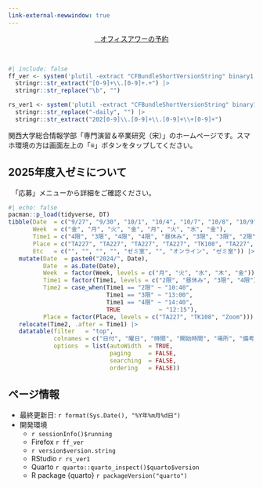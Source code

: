 ```yaml
---
link-external-newwindow: true
---
```


<center><a href="https://kobelaw.au1.qualtrics.com/jfe/form/SV_74jINYlO9pXu7ie" class="btn btn-info btn-lg" target="_blank" role="button"><i class="bi bi-calendar-check"></i>&nbsp;&nbsp;&nbsp;オフィスアワーの予約</a></center><br/>

```r
#| include: false
ff_ver <- system('plutil -extract "CFBundleShortVersionString" binary1 /Applications/Firefox.app/Contents/Info.plist -o -', intern = TRUE) |>
  stringr::str_extract("[0-9]+\\.[0-9]+.+") |>
  stringr::str_replace("\b", "")

rs_ver1 <- system('plutil -extract "CFBundleShortVersionString" binary1 /Applications/RStudio.app/Contents/Info.plist -o -', intern = TRUE) |>
  stringr::str_replace("-daily", "") |>
  stringr::str_extract("202[0-9]\\.[0-9]+\\.[0-9]+\\+[0-9]+")
```

関西大学総合情報学部「専門演習＆卒業研究（宋）」のホームページです。スマホ環境の方は画面左上の「$\equiv$」ボタンをタップしてください。

:::{.callout-important}
## 2025年度入ゼミについて

　「応募」メニューから詳細をご確認ください。
:::

```r
#| echo: false
pacman::p_load(tidyverse, DT)
tibble(Date  = c("9/27", "9/30", "10/1", "10/4", "10/7", "10/8", "10/9", "10/11"),
       Week  = c("金", "月", "火", "金", "月", "火", "水", "金"),
       Time1 = c("4限", "3限", "4限", "4限", "昼休み", "3限", "3限", "2限"),
       Place = c("TA227", "TA227", "TA227", "TA227", "TK108", "TA227", "Zoom", "TK108"),
       Etc   = c("", "", "", "", "ゼミ室", "", "オンライン", "ゼミ室")) |> 
   mutate(Date  = paste0("2024/", Date),
          Date  = as.Date(Date),
          Week  = factor(Week, levels = c("月", "火", "水", "木", "金")),
          Time1 = factor(Time1, levels = c("2限", "昼休み", "3限", "4限")),
          Time2 = case_when(Time1 == "2限" ~ "10:40",
                            Time1 == "3限" ~ "13:00",
                            Time1 == "4限" ~ "14:40",
                            TRUE           ~ "12:15"),
          Place = factor(Place, levels = c("TA227", "TK108", "Zoom"))) |> 
   relocate(Time2, .after = Time1) |> 
   datatable(filter   = "top",
             colnames = c("日付", "曜日", "時間", "開始時間", "場所", "備考"),
             options  = list(autoWidth  = TRUE,
                             paging     = FALSE,
                             searching  = FALSE,
                             ordering   = FALSE))
```

:::{.callout-note}
## ページ情報

* 最終更新日: `r format(Sys.Date(), "%Y年%m月%d日")`
* 開発環境
   * `r sessionInfo()$running`
   * Firefox `r ff_ver`
   * `r version$version.string`
   * RStudio `r rs_ver1`
   * Quarto `r quarto::quarto_inspect()$quarto$version`
   * R package {quarto} `r packageVersion("quarto")`
:::
